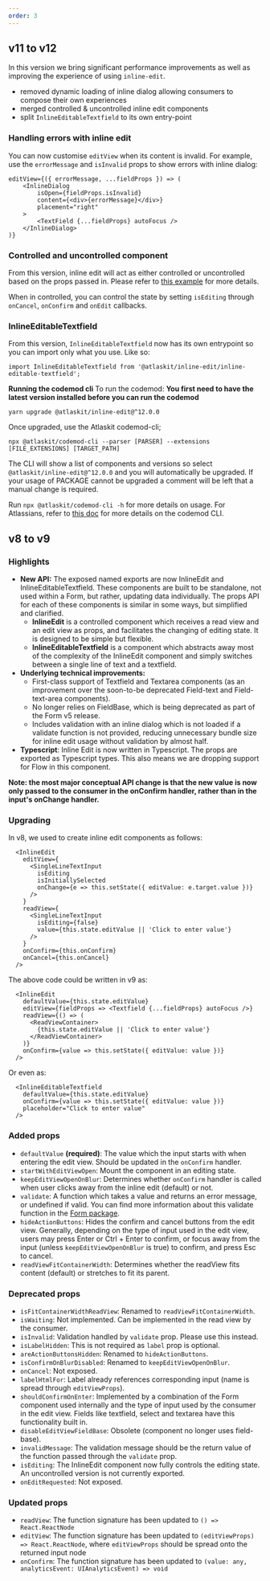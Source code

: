 ```yaml
---
order: 3
---
```


## v11 to v12

In this version we bring significant performance improvements as well as improving the experience of using `inline-edit`.

- removed dynamic loading of inline dialog allowing consumers to compose their own experiences
- merged controlled & uncontrolled inline edit components
- split `InlineEditableTextfield` to its own entry-point

### Handling errors with inline edit

You can now customise `editView` when its content is invalid. For example, use the `errorMessage` and `isInvalid` props to show errors with inline dialog:

```
editView={({ errorMessage, ...fieldProps }) => (
    <InlineDialog
        isOpen={fieldProps.isInvalid}
        content={<div>{errorMessage}</div>}
        placement="right"
    >
        <TextField {...fieldProps} autoFocus />
    </InlineDialog>
)}
```

### Controlled and uncontrolled component

From this version, inline edit will act as either controlled or uncontrolled based on the props passed in. Please refer to [this example](https://atlassian.design/components/inline-edit/examples#stateless) for more details.

When in controlled, you can control the state by setting `isEditing` through `onCancel`, `onConfirm` and `onEdit` callbacks.

### InlineEditableTextfield

From this version, `InlineEditableTextfield` now has its own entrypoint so you can import only what you use. Like so:

```
import InlineEditableTextfield from '@atlaskit/inline-edit/inline-editable-textfield';
```

**Running the codemod cli**
To run the codemod: **You first need to have the latest version installed before you can run the codemod**

```
yarn upgrade @atlaskit/inline-edit@^12.0.0
```

Once upgraded, use the Atlaskit codemod-cli;

```
npx @atlaskit/codemod-cli --parser [PARSER] --extensions [FILE_EXTENSIONS] [TARGET_PATH]
```

The CLI will show a list of components and versions so select `@atlaskit/inline-edit@^12.0.0` and you will automatically be upgraded. If your usage of PACKAGE cannot be upgraded a comment will be left that a manual change is required.

Run `npx @atlaskit/codemod-cli -h` for more details on usage.
For Atlassians, refer to [this doc](https://developer.atlassian.com/cloud/framework/atlassian-frontend/codemods/01-atlassian-codemods/) for more details on the codemod CLI.

## v8 to v9

### Highlights

- **New API:** The exposed named exports are now InlineEdit and InlineEditableTextfield. These components
  are built to be standalone, not used within a Form, but rather, updating data individually. The props API for each
  of these components is similar in some ways, but simplified and clarified.
  - **InlineEdit** is a controlled component which receives a read view and an edit view as props, and facilitates
    the changing of editing state. It is designed to be simple but flexible.
  - **InlineEditableTextfield** is a component which abstracts away most of the complexity of the InlineEdit
    component and simply switches between a single line of text and a textfield.
- **Underlying technical improvements:**
  - First-class support of Textfield and Textarea components (as an improvement over the
    soon-to-be deprecated Field-text and Field-text-area components).
  - No longer relies on FieldBase, which is being deprecated as part of the Form v5 release.
  - Includes validation with an inline dialog which is not loaded if a validate function
    is not provided, reducing unnecessary bundle size for inline edit usage without validation by almost half.
- **Typescript**: Inline Edit is now written in Typescript. The props are exported as Typescript types. This also
  means we are dropping support for Flow in this component.

**Note: the most major conceptual API change is that the new value is now only passed to the consumer
in the onConfirm handler, rather than in the input's onChange handler.**

### Upgrading

In v8, we used to create inline edit components as follows:

```
  <InlineEdit
    editView={
      <SingleLineTextInput
        isEditing
        isInitiallySelected
        onChange={e => this.setState({ editValue: e.target.value })}
      />
    }
    readView={
      <SingleLineTextInput
        isEditing={false}
        value={this.state.editValue || 'Click to enter value'}
      />
    }
    onConfirm={this.onConfirm}
    onCancel={this.onCancel}
  />
```

The above code could be written in v9 as:

```
  <InlineEdit
    defaultValue={this.state.editValue}
    editView={fieldProps => <Textfield {...fieldProps} autoFocus />}
    readView={() => (
      <ReadViewContainer>
        {this.state.editValue || 'Click to enter value'}
      </ReadViewContainer>
    )}
    onConfirm={value => this.setState({ editValue: value })}
  />
```

Or even as:

```
  <InlineEditableTextfield
    defaultValue={this.state.editValue}
    onConfirm={value => this.setState({ editValue: value })}
    placeholder="Click to enter value"
  />
```

### Added props

- `defaultValue` **(required)**: The value which the input starts with when entering the edit view.
  Should be updated in the `onConfirm` handler. 
- `startWithEditViewOpen`: Mount the component in an editing state.
- `keepEditViewOpenOnBlur`: Determines whether `onConfirm` handler is called when user clicks
  away from the inline edit (default) or not.
- `validate`: A function which takes a value and returns an error message, or undefined if
  valid. You can find more information about this validate function in the
  [Form package](/packages/design-system/form/docs/validation).
- `hideActionButtons`: Hides the confirm and cancel buttons from the edit view. Generally,
  depending on the type of input used in the edit view, users may press Enter or Ctrl + Enter
  to confirm, or focus away from the input (unless `keepEditViewOpenOnBlur` is true) to confirm,
  and press Esc to cancel.
- `readViewFitContainerWidth`: Determines whether the readView fits content (default) or
  stretches to fit its parent.

### Deprecated props

- `isFitContainerWidthReadView`: Renamed to `readViewFitContainerWidth`.
- `isWaiting`: Not implemented. Can be implemented in the read view by the consumer.
- `isInvalid`: Validation handled by `validate` prop. Please use this instead.
- `isLabelHidden`: This is not required as `label` prop is optional.
- `areActionButtonsHidden`: Renamed to `hideActionButtons`.
- `isConfirmOnBlurDisabled`: Renamed to `keepEditViewOpenOnBlur`.
- `onCancel`: Not exposed.
- `labelHtmlFor`: Label already references corresponding input (name is spread through `editViewProps`).
- `shouldConfirmOnEnter`: Implemented by a combination of the Form component used internally
  and the type of input used by the consumer in the edit view. Fields like textfield, select and
  textarea have this functionality built in.
- `disableEditViewFieldBase`: Obsolete (component no longer uses field-base).
- `invalidMessage`: The validation message should be the return value of the function passed through
  the `validate` prop.
- `isEditing`: The InlineEdit component now fully controls the editing state. An uncontrolled
  version is not currently exported.
- `onEditRequested`: Not exposed.

### Updated props

- `readView`: The function signature has been updated to `() => React.ReactNode`
- `editView`: The function signature has been updated to `(editViewProps) => React.ReactNode`, where `editViewProps` should be spread onto the returned input node
- `onConfirm`: The function signature has been updated to `(value: any, analyticsEvent: UIAnalyticsEvent) => void`
